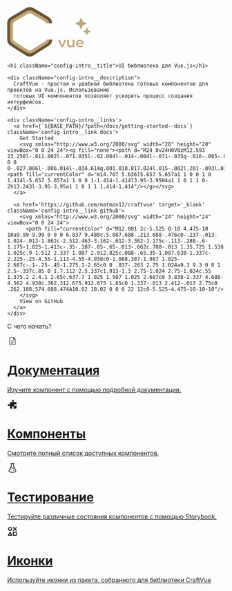 
<Meta title="Introduction" />

<div className="config-block">
  <div className='config-intro sb-unstyled'>
    <svg width="193" height="115" className='config-intro__logo' viewBox="0 0 193 115" fill="none" xmlns="http://www.w3.org/2000/svg">
      <g clip-path="url(#clip0_9_9)">
        <path d="M100 37.5V37.1605C100.01 35.0524 99.4603 32.9794 98.406 31.1538C97.3517 29.3283 95.8311 27.8157 94 26.7711H94.176L58.176 5.54448C56.3385 4.53134 54.2743 4 52.176 4C50.0777 4 48.0135 4.53134 46.176 5.54448L10.176 26.7711C6.36267 28.8671 4 32.8405 4 37.1551V76.0085C4.00709 78.1341 4.58373 80.219 5.6699 82.0461C6.75607 83.8733 8.31208 85.376 10.176 86.3978L46.176 109.171C47.9609 110.151 49.964 110.664 52 110.664C54.036 110.664 56.0391 110.151 57.824 109.171L93.824 86.3978C97.6373 84.3018 100 80.3231 100 76.0085V75.5" stroke="#6B5235" stroke-width="8" stroke-linejoin="round"/>
        <path d="M93.5 37.5C93.5 36.5 93.1318 35.584 92.6051 34.6753C91.6826 33.0836 90.3521 31.7649 88.7499 30.8541H88.9039L57.4039 12.3466C55.7961 11.4633 53.99 11 52.1539 11C50.3179 11 48.5118 11.4633 46.9039 12.3466L15.404 30.8541C12.0673 32.6816 10 36.1459 10 39.9079V73.7839C10.0062 75.6373 10.5108 77.4551 11.4612 79.0482C12.4116 80.6413 13.7731 81.9514 15.404 82.8424L46.9039 102.698C48.4657 103.552 50.2185 104 51.9999 104C53.7814 104 55.5341 103.552 57.0959 102.698L88.5959 82.8424C91.5443 81.2275 94 78.6399 94 75.5" stroke="#BEA87B" stroke-width="7" stroke-linejoin="round"/>
        <path d="M78.008 69V46.6H87.224C89.208 46.6 90.904 46.92 92.312 47.56C93.7413 48.2 94.84 49.1173 95.608 50.312C96.376 51.5067 96.76 52.9253 96.76 54.568C96.76 56.2107 96.376 57.6293 95.608 58.824C94.84 59.9973 93.7413 60.904 92.312 61.544C90.904 62.1627 89.208 62.472 87.224 62.472H80.312L82.168 60.584V69H78.008ZM92.664 69L87 60.872H91.448L97.144 69H92.664ZM82.168 61.032L80.312 59.048H87.032C88.8667 59.048 90.2427 58.6533 91.16 57.864C92.0987 57.0747 92.568 55.976 92.568 54.568C92.568 53.1387 92.0987 52.04 91.16 51.272C90.2427 50.504 88.8667 50.12 87.032 50.12H80.312L82.168 48.072V61.032ZM98.2462 69L108.326 46.6H112.422L122.534 69H118.182L109.51 48.808H111.174L102.534 69H98.2462ZM102.886 63.816L104.006 60.552H116.102L117.222 63.816H102.886ZM129.191 56.904H140.359V60.424H129.191V56.904ZM129.543 69H125.383V46.6H141.735V50.088H129.543V69ZM150.458 69V50.12H143.034V46.6H162.042V50.12H154.618V69H150.458Z" fill="white"/>
        <path d="M54.752 80.64C51.3387 80.64 48.16 80.0853 45.216 78.976C42.3147 77.824 39.776 76.224 37.6 74.176C35.4667 72.0853 33.8027 69.632 32.608 66.816C31.4133 64 30.816 60.928 30.816 57.6C30.816 54.272 31.4133 51.2 32.608 48.384C33.8027 45.568 35.488 43.136 37.664 41.088C39.84 38.9973 42.3787 37.3973 45.28 36.288C48.1813 35.136 51.36 34.56 54.816 34.56C58.4853 34.56 61.8347 35.2 64.864 36.48C67.8933 37.7173 70.4533 39.5733 72.544 42.048L67.168 47.104C65.5467 45.3547 63.7333 44.0533 61.728 43.2C59.7227 42.304 57.5467 41.856 55.2 41.856C52.8533 41.856 50.6987 42.24 48.736 43.008C46.816 43.776 45.1307 44.864 43.68 46.272C42.272 47.68 41.1627 49.344 40.352 51.264C39.584 53.184 39.2 55.296 39.2 57.6C39.2 59.904 39.584 62.016 40.352 63.936C41.1627 65.856 42.272 67.52 43.68 68.928C45.1307 70.336 46.816 71.424 48.736 72.192C50.6987 72.96 52.8533 73.344 55.2 73.344C57.5467 73.344 59.7227 72.9173 61.728 72.064C63.7333 71.168 65.5467 69.824 67.168 68.032L72.544 73.152C70.4533 75.584 67.8933 77.44 64.864 78.72C61.8347 80 58.464 80.64 54.752 80.64Z" fill="white"/>
        <path d="M183.25 38C183.253 38.3589 183.144 38.7097 182.938 39.0038C182.732 39.2978 182.44 39.5204 182.102 39.6406L175.163 42.1639L172.641 49.1016C172.516 49.4365 172.292 49.7253 171.999 49.9293C171.706 50.1333 171.357 50.2426 171 50.2426C170.643 50.2426 170.294 50.1333 170.001 49.9293C169.707 49.7253 169.484 49.4365 169.359 49.1016L166.837 42.1628L159.898 39.6406C159.564 39.5163 159.275 39.2925 159.071 38.9992C158.867 38.7059 158.757 38.3572 158.757 38C158.757 37.6428 158.867 37.2941 159.071 37.0008C159.275 36.7075 159.564 36.4837 159.898 36.3594L166.837 33.8372L169.359 26.8984C169.484 26.5635 169.707 26.2747 170.001 26.0707C170.294 25.8667 170.643 25.7574 171 25.7574C171.357 25.7574 171.706 25.8667 171.999 26.0707C172.292 26.2747 172.516 26.5635 172.641 26.8984L175.164 33.8372L182.102 36.3594C182.44 36.4796 182.732 36.7022 182.938 36.9962C183.144 37.2903 183.253 37.6411 183.25 38Z" fill="#BEA87B"/>
        <path d="M192.812 56.5C192.814 56.7435 192.74 56.9816 192.601 57.1811C192.461 57.3807 192.263 57.5317 192.033 57.6133L187.325 59.3255L185.613 64.0332C185.529 64.2605 185.377 64.4565 185.178 64.5949C184.979 64.7333 184.742 64.8075 184.5 64.8075C184.258 64.8075 184.021 64.7333 183.822 64.5949C183.623 64.4565 183.471 64.2605 183.387 64.0332L181.675 59.3248L176.967 57.6133C176.74 57.5289 176.544 57.377 176.405 57.178C176.267 56.979 176.193 56.7424 176.193 56.5C176.193 56.2576 176.267 56.021 176.405 55.822C176.544 55.623 176.74 55.4711 176.967 55.3867L181.675 53.6752L183.387 48.9668C183.471 48.7395 183.623 48.5435 183.822 48.4051C184.021 48.2667 184.258 48.1925 184.5 48.1925C184.742 48.1925 184.979 48.2667 185.178 48.4051C185.377 48.5435 185.529 48.7395 185.613 48.9668L187.325 53.6752L192.033 55.3867C192.263 55.4683 192.461 55.6194 192.601 55.8189C192.74 56.0184 192.814 56.2565 192.812 56.5Z" fill="#BEA87B"/>
        <path d="M125.168 93L117.84 75.912H122L128.304 90.984H126.256L132.784 75.912H136.624L129.296 93H125.168ZM146.356 93.224C144.905 93.224 143.625 92.9573 142.516 92.424C141.407 91.8693 140.543 91.0373 139.924 89.928C139.305 88.7973 138.996 87.3787 138.996 85.672V75.912H142.996V85.128C142.996 86.664 143.337 87.816 144.02 88.584C144.724 89.3307 145.716 89.704 146.996 89.704C147.935 89.704 148.745 89.512 149.428 89.128C150.132 88.744 150.676 88.168 151.06 87.4C151.465 86.632 151.668 85.6827 151.668 84.552V75.912H155.668V93H151.86V88.392L152.532 89.8C151.956 90.9093 151.113 91.7627 150.004 92.36C148.895 92.936 147.679 93.224 146.356 93.224ZM168.937 93.224C167.039 93.224 165.375 92.8507 163.945 92.104C162.537 91.336 161.439 90.2907 160.649 88.968C159.881 87.6453 159.497 86.1413 159.497 84.456C159.497 82.7493 159.871 81.2453 160.617 79.944C161.385 78.6213 162.431 77.5867 163.753 76.84C165.097 76.0933 166.623 75.72 168.329 75.72C169.993 75.72 171.476 76.0827 172.777 76.808C174.079 77.5333 175.103 78.5573 175.849 79.88C176.596 81.2027 176.969 82.76 176.969 84.552C176.969 84.7227 176.959 84.9147 176.937 85.128C176.937 85.3413 176.927 85.544 176.905 85.736H162.665V83.08H174.793L173.225 83.912C173.247 82.9307 173.044 82.0667 172.617 81.32C172.191 80.5733 171.604 79.9867 170.857 79.56C170.132 79.1333 169.289 78.92 168.329 78.92C167.348 78.92 166.484 79.1333 165.737 79.56C165.012 79.9867 164.436 80.584 164.009 81.352C163.604 82.0987 163.401 82.984 163.401 84.008V84.648C163.401 85.672 163.636 86.5787 164.105 87.368C164.575 88.1573 165.236 88.7653 166.089 89.192C166.943 89.6187 167.924 89.832 169.033 89.832C169.993 89.832 170.857 89.6827 171.625 89.384C172.393 89.0853 173.076 88.616 173.673 87.976L175.817 90.44C175.049 91.336 174.079 92.0293 172.905 92.52C171.753 92.9893 170.431 93.224 168.937 93.224Z" fill="#BEA87B"/>
      </g>
      <defs>
        <clipPath id="clip0_9_9">
          <rect width="193" height="115" fill="white"/>
        </clipPath>
      </defs>
    </svg>

    <h1 className="config-intro__title">UI библиотека для Vue.js</h1>

    <div className="config-intro__description">
      CraftVue - простая и удобная библиотека готовых компонентов для проектов на Vue.js. Использование
      готовых UI компонентов позволяет ускорить процесс создания интерфейсов.
    </div>

    <div className='config-intro__links'>
      <a href={`${BASE_PATH}/?path=/docs/getting-started--docs`} className='config-intro__link docs'>
        Get Started
        <svg xmlns="http://www.w3.org/2000/svg" width="20" height="20" viewBox="0 0 24 24"><g fill="none"><path d="M24 0v24H0V0zM12.593 23.258l-.011.002l-.071.035l-.02.004l-.014-.004l-.071-.035q-.016-.005-.024.005l-.004.01l-.017.428l.005.02l.01.013l.104.074l.015.004l.012-.004l.104-.074l.012-.016l.004-.017l-.017-.427q-.004-.016-.017-.018m.265-.113l-.013.002l-.185.093l-.01.01l-.003.011l.018.43l.005.012l.008.007l.201.093q.019.005.029-.008l.004-.014l-.034-.614q-.005-.019-.02-.022m-.715.002a.02.02 0 0 0-.027.006l-.006.014l-.034.614q.001.018.017.024l.015-.002l.201-.093l.01-.008l.004-.011l.017-.43l-.003-.012l-.01-.01z"/><path fill="currentColor" d="m14.707 5.636l5.657 5.657a1 1 0 0 1 0 1.414l-5.657 5.657a1 1 0 0 1-1.414-1.414l3.95-3.95H4a1 1 0 1 1 0-2h13.243l-3.95-3.95a1 1 0 1 1 1.414-1.414"/></g></svg>
      </a>

      <a href='https://github.com/matmon12/craftvue' target='_blank' className='config-intro__link github'>
        <svg xmlns="http://www.w3.org/2000/svg" width="24" height="24" viewBox="0 0 24 24">
          <path fill="currentColor" d="M12.001 2c-5.525 0-10 4.475-10 10a9.99 9.99 0 0 0 6.837 9.488c.5.087.688-.213.688-.476c0-.237-.013-1.024-.013-1.862c-2.512.463-3.162-.612-3.362-1.175c-.113-.288-.6-1.175-1.025-1.413c-.35-.187-.85-.65-.013-.662c.788-.013 1.35.725 1.538 1.025c.9 1.512 2.337 1.087 2.912.825c.088-.65.35-1.087.638-1.337c-2.225-.25-4.55-1.113-4.55-4.938c0-1.088.387-1.987 1.025-2.687c-.1-.25-.45-1.275.1-2.65c0 0 .837-.263 2.75 1.024a9.3 9.3 0 0 1 2.5-.337c.85 0 1.7.112 2.5.337c1.913-1.3 2.75-1.024 2.75-1.024c.55 1.375.2 2.4.1 2.65c.637.7 1.025 1.587 1.025 2.687c0 3.838-2.337 4.688-4.562 4.938c.362.312.675.912.675 1.85c0 1.337-.013 2.412-.013 2.75c0 .262.188.574.688.474A10.02 10.02 0 0 0 22 12c0-5.525-4.475-10-10-10"/>
        </svg>
        View on GitHub
      </a>
    </div>

  </div>
</div>

<div className="config-menu__wrapper">
  <p className='config-menu__total'>С чего начать?</p>

  <div className="config-menu sb-unstyled">
    <a href={`${BASE_PATH}/?path=/docs/components-button--docs`} className="config-block config-menu__item">
      <div className="config-menu__icon">
        <svg xmlns="http://www.w3.org/2000/svg" width="24" height="24" viewBox="0 0 24 24"><path fill="currentColor" d="M8.885 12.308h6.23q.213 0 .357-.144t.144-.357t-.144-.356t-.356-.143H8.885q-.213 0-.357.144q-.143.144-.143.356q0 .213.143.357t.357.143m0 2.769h6.23q.213 0 .357-.144t.144-.357t-.144-.356t-.356-.143H8.885q-.213 0-.357.144q-.143.144-.143.357t.143.356t.357.143m0 2.77h3.23q.213 0 .357-.145t.144-.356t-.144-.356t-.356-.144H8.885q-.213 0-.357.144q-.143.144-.143.357t.143.356t.357.143M6.615 21q-.69 0-1.152-.462T5 19.385V4.615q0-.69.463-1.152T6.616 3h7.213q.331 0 .632.13t.518.349L18.52 7.02q.217.218.348.518t.131.632v11.214q0 .69-.463 1.153T17.385 21zM18 8h-2.788q-.505 0-.859-.353Q14 7.293 14 6.789V4H6.616q-.231 0-.424.192T6 4.615v14.77q0 .23.192.423t.423.192h10.77q.23 0 .423-.192t.192-.424zM6 4v4zv16z"/></svg>
      </div>
      <div className='config-menu__content'>
        <h1 className="config-menu__title">Документация</h1>
        <p className='config-menu__description'>Изучите компонент с помощью подробной документации.</p>
      </div>
    </a>
    <a href={`${BASE_PATH}/?path=/docs/overview--docs`} className="config-block config-menu__item">
      <div className="config-menu__icon">
        <svg xmlns="http://www.w3.org/2000/svg" width="24" height="24" viewBox="0 0 20 20"><path fill="currentColor" d="M12 4.467c0-.405.262-.75.559-1.027c.276-.257.441-.584.441-.94c0-.828-.895-1.5-2-1.5s-2 .672-2 1.5c0 .362.171.694.456.953c.29.265.544.6.544.994a.97.97 0 0 1-1.024.974a40 40 0 0 1-3.014-.306a.75.75 0 0 0-.847.847q.21 1.49.306 3.014A.97.97 0 0 1 4.447 10c-.393 0-.729-.253-.994-.544C3.194 9.17 2.862 9 2.5 9C1.672 9 1 9.895 1 11s.672 2 1.5 2c.356 0 .683-.165.94-.441c.276-.297.622-.559 1.027-.559a.997.997 0 0 1 1.004 1.03a40 40 0 0 1-.319 3.734a.75.75 0 0 0 .64.842q1.575.219 3.184.318A.97.97 0 0 0 10 16.948c0-.394-.254-.73-.545-.995C9.171 15.693 9 15.362 9 15c0-.828.895-1.5 2-1.5s2 .672 2 1.5c0 .356-.165.683-.441.94c-.297.276-.559.622-.559 1.027a1 1 0 0 0 1.03 1.005q2.007-.075 3.961-.337a.75.75 0 0 0 .644-.644q.263-1.954.337-3.961A1 1 0 0 0 16.967 12c-.405 0-.75.262-1.027.559c-.257.276-.584.441-.94.441c-.828 0-1.5-.895-1.5-2s.672-2 1.5-2c.362 0 .694.17.953.455c.265.291.601.545.995.545a.97.97 0 0 0 .976-1.024a41 41 0 0 0-.318-3.184a.75.75 0 0 0-.842-.64q-1.842.247-3.734.319A.997.997 0 0 1 12 4.467"/></svg>
      </div>
      <div className='config-menu__content'>
        <h1 className="config-menu__title">Компоненты</h1>
        <p className='config-menu__description'>Смотрите полный список доступных компонентов. </p>
      </div>
    </a>
    <a href={`${BASE_PATH}/?path=/story/components-button-button--basic`} className="config-block config-menu__item">
      <div className="config-menu__icon">
        <svg xmlns="http://www.w3.org/2000/svg" width="24" height="24" viewBox="0 0 24 24"><g fill="none" stroke="currentColor" stroke-width="1"><path stroke-width="1.5" d="M14.54 2v2.486c0 1.748 0 2.622.215 3.461c.213.84.633 1.61 1.472 3.15l1.136 2.088c2.138 3.926 3.207 5.89 2.33 7.345l-.014.022C18.79 22 16.526 22 12 22s-6.79 0-7.68-1.448l-.013-.022c-.877-1.455.192-3.419 2.33-7.345l1.136-2.088c.84-1.54 1.258-2.31 1.472-3.15s.214-1.713.214-3.46V2"/><path stroke-linecap="round" stroke-linejoin="round" stroke-width="2" d="M9 16.002L9.009 16M15 18.002l.009-.002"/><path stroke-linecap="round" stroke-linejoin="round" stroke-width="1.5" d="M8 2h8"/><path stroke-linecap="round" stroke-width="1.5" d="M7.5 11.556c1-1.153 2.6-.322 4.5.762c2.5 1.426 4 .332 4.5-.703"/></g></svg>
      </div>
      <div className='config-menu__content'>
        <h1 className="config-menu__title">Тестирование</h1>
        <p className='config-menu__description'>Тестируйте различные состояния компонентов с помощью Storybook.</p>
      </div>
    </a>
    <a href={`${BASE_PATH}/?path=/docs/icons--docs`} className="config-block config-menu__item">
      <div className="config-menu__icon">
        <svg xmlns="http://www.w3.org/2000/svg" width="24" height="24" viewBox="0 0 24 24"><path fill="none" stroke="currentColor" stroke-linecap="round" stroke-linejoin="round" stroke-width="2" d="M3 6.5a3.5 3.5 0 1 0 7 0a3.5 3.5 0 1 0-7 0M2.5 21h8l-4-7zM14 3l7 7m-7 0l7-7m-7 11h7v7h-7z"/></svg>
      </div>
      <div className='config-menu__content'>
        <h1 className="config-menu__title">Иконки</h1>
        <p className='config-menu__description'>Используйте иконки из пакета, собранного для библиотеки CraftVue</p>
      </div>
    </a>
  </div>
</div>

<style>
  {`
    .css-2qy8by, .css-bp0xxt {
      flex: 0 0 30%;
    }
    .config-block{
      background-color: var(--ground-back);
      border-radius: 20px;
      padding: 30px;
    }
    .config-intro {
      max-width: 70%;
      margin: 0 auto;
      display: flex;
      flex-direction: column;
      align-items: center;
      padding: 20px 0;
    }
    .config-intro__logo {
      margin-bottom: 1.5rem;
      width: 220px;
    }
    .config-intro__title {
      font-size: 2.5rem;
      font-weight: 500;
      color: var(--main-color);
      text-align: center;
      margin-bottom: 1rem;
    }
    .config-intro__description {
      font-size: 1.1rem;
      color: #9ca3af;
      text-align: center;
      margin-bottom: 2rem;
    }
    .config-intro__links{
      display: grid;
      grid-template-columns: repeat(2, 1fr);
      gap: 10px;
    }
    .config-intro__link {
      display: flex;
      justify-content: center;
      align-items: center;
      gap: 0.5rem;
      font-size: 0.875rem;
      padding: 0.5rem 0.75rem;
      border-radius: 0.5rem;
      transition: background-color 0.3s;
    }
    .docs{
      background-color: var(--prime-color);
      color: var(--black);
      font-weight: 500;

      &:hover {
        background-color: var(--prime-color-light);
      }
      svg{

      }
    }
    .github {
      background-color: var(--secondary-back);
      color: #f3f4f6;

      &:hover{
        background-color: #404040;
      }
    }
    .config-menu__wrapper {
      margin-top: 50px;
    }
    .config-menu{
      display: grid;
      grid-template-columns: repeat(2, 1fr);
      grid-template-rows: repeat(2, 130px);
      gap: 20px;
      margin-top: 20px;
    }
    .config-menu__item{
      display: flex;
      padding: 15px;
      gap: 25px;
      border: 1px solid var(--ground-back);
      transition: border-color 0.3s, box-shadow 0.3s;
    }
    .config-menu__item:hover {
      border-color: var(--prime-color);
      box-shadow: 0 0 10px #525252;
    }
    .config-menu__total{
      font-size: 2.5rem;
      font-weight: 500;
      color: var(--main-color);
    }
    .config-menu__content{
      padding-top: 5px;
    }
    .config-menu__title{
      font-size: 1.7rem;
      font-weight: 600;
      color: var(--main-color);
      margin-bottom: 10px;
    }
    .config-menu__description{
      font-size: 0.875rem;
      color: #9ca3af;
    }
    .config-menu__icon{
      background-color: var(--secondary-back);
      border-radius: 14px;
      padding: 10px;
      height: 100%;
      aspect-ratio: 1;
      display: flex;
      align-items: center;
      justify-content: center;
      box-shadow: 0 0 10px rgba(0, 0, 0, 0.35);
    }
    .config-menu__icon svg {
      width: 90%;
      color: var(--prime-color);
    }
  `}
</style>

